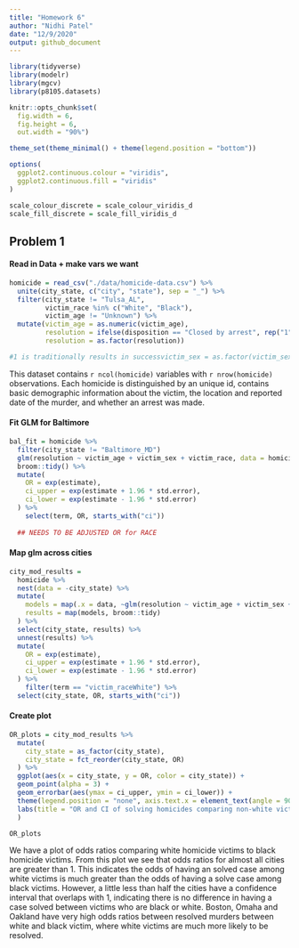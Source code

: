 ```yaml
---
title: "Homework 6"
author: "Nidhi Patel"
date: "12/9/2020"
output: github_document
---
```


```r
library(tidyverse)
library(modelr)
library(mgcv)
library(p8105.datasets)

knitr::opts_chunk$set(
  fig.width = 6,
  fig.height = 6,
  out.width = "90%")

theme_set(theme_minimal() + theme(legend.position = "bottom"))

options(
  ggplot2.continuous.colour = "viridis",
  ggplot2.continuous.fill = "viridis"
)

scale_colour_discrete = scale_colour_viridis_d
scale_fill_discrete = scale_fill_viridis_d
```

## Problem 1

#### Read in Data + make vars we want

```r
homicide = read_csv("./data/homicide-data.csv") %>% 
  unite(city_state, c("city", "state"), sep = "_") %>% 
  filter(city_state != "Tulsa_AL",
         victim_race %in% c("White", "Black"),
         victim_age != "Unknown") %>% 
  mutate(victim_age = as.numeric(victim_age),
         resolution = ifelse(disposition == "Closed by arrest", rep("1"), "0"), 
         resolution = as.factor(resolution))

#1 is traditionally results in successvictim_sex = as.factor(victim_sex),

```

This dataset contains `r ncol(homicide)` variables with `r nrow(homicide)` observations.  Each homicide is distinguished by an unique id, contains basic demographic information about the victim, the location and reported date of the murder, and whether an arrest was made. 

#### Fit GLM for Baltimore

```r
bal_fit = homicide %>% 
  filter(city_state != "Baltimore_MD")
  glm(resolution ~ victim_age + victim_sex + victim_race, data = homicide, family = binomial()) %>% 
  broom::tidy() %>% 
  mutate(
    OR = exp(estimate),
    ci_upper = exp(estimate + 1.96 * std.error),
    ci_lower = exp(estimate - 1.96 * std.error)
  ) %>% 
    select(term, OR, starts_with("ci"))
  
  ## NEEDS TO BE ADJUSTED OR for RACE
```

#### Map glm across cities

```r
city_mod_results = 
  homicide %>% 
  nest(data = -city_state) %>% 
  mutate(
    models = map(.x = data, ~glm(resolution ~ victim_age + victim_sex + victim_race, data = .x, family = binomial())),
    results = map(models, broom::tidy)
  ) %>% 
  select(city_state, results) %>%
  unnest(results) %>% 
  mutate(
    OR = exp(estimate),
    ci_upper = exp(estimate + 1.96 * std.error),
    ci_lower = exp(estimate - 1.96 * std.error)
  ) %>% 
    filter(term == "victim_raceWhite") %>% 
  select(city_state, OR, starts_with("ci"))
```

#### Create plot

```r
OR_plots = city_mod_results %>% 
  mutate(
    city_state = as_factor(city_state),
    city_state = fct_reorder(city_state, OR)
  ) %>% 
  ggplot(aes(x = city_state, y = OR, color = city_state)) +
  geom_point(alpha = 3) +
  geom_errorbar(aes(ymax = ci_upper, ymin = ci_lower)) +
  theme(legend.position = "none", axis.text.x = element_text(angle = 90)) +
  labs(title = "OR and CI of solving homicides comparing non-white victims to white victims"
  ) 

OR_plots
```
We have a plot of odds ratios comparing white homicide victims to black homicide victims. From this plot we see that odds ratios for almost all cities are greater than 1.  This indicates the odds of having an solved case among white victims is much greater than the odds of having a solve case among black victims. However, a little less than half the cities have a confidence interval that overlaps with 1, indicating there is no difference in having a case solved between victims who are black or white. Boston, Omaha and Oakland have very high odds ratios between resolved murders between white and black victim, where white victims are much more likely to be resolved.

